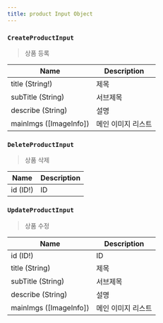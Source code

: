 ```yaml
---
title: product Input Object
---
```



### `CreateProductInput`
> 상품 등록 

| Name | Description |
| -------- | -------- | 
| title (String!)  |  제목  | 
| subTitle (String) | 서브제목 
| describe (String) | 설명
| mainImgs ([<Link to="/object/imageInfo/#ImageInfo">ImageInfo</Link>]) |  메인 이미지 리스트

### `DeleteProductInput`
> 상품 삭제

| Name | Description |
| -------- | -------- | 
| id (ID!) |  ID 

### `UpdateProductInput`
> 상품 수정

| Name | Description |
| -------- | -------- | 
| id (ID!) | ID 
| title (String)  | 제목  | 
| subTitle (String) | 서브제목 
| describe (String) | 설명
| mainImgs ([<Link to="/object/imageInfo/#ImageInfo">ImageInfo</Link>]) | 메인 이미지 리스트

